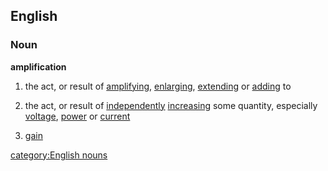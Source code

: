 ==English==
===Noun===
'''amplification'''
# the act, or result of [[amplifying]], [[enlarging]], [[extending]] or [[adding]] to
#{{physics}} the act, or result of [[independently]] [[increasing]] some quantity, especially [[voltage]], [[power]] or [[current]]
#{{electronics}} [[gain]]
[[category:English nouns]]
